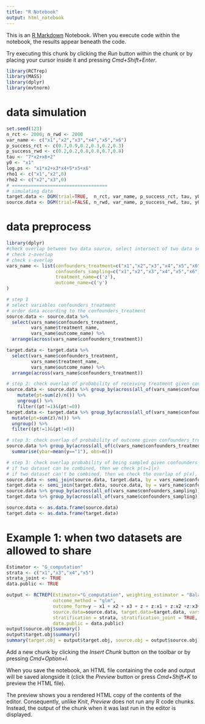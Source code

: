 ```yaml
---
title: "R Notebook"
output: html_notebook
---
```


This is an [R Markdown](http://rmarkdown.rstudio.com) Notebook. When you execute code within the notebook, the results appear beneath the code. 

Try executing this chunk by clicking the *Run* button within the chunk or by placing your cursor inside it and pressing *Cmd+Shift+Enter*. 

```r
library(RCTrep)
library(MASS)
library(dplyr)
library(mvtnorm)
```
# data simulation
```r
set.seed(123)
n_rct <- 2000; n_rwd <- 2000
var_name <- c("x1","x2","x3","x4","x5","x6")
p_success_rct <- c(0.7,0.9,0.2,0.3,0.2,0.3)
p_success_rwd <- c(0.2,0.2,0.8,0.8,0.7,0.8)
tau <- "7*x2+x6+2"
y0 <- "x1"
log.ps <- "x1*x2+x3*x4+5*x5+x6"
rho1 <- c("x1","x2",0)
rho2 <- c("x2","x3",0)
# ===================================
# simulating data
target.data <- DGM(trial=TRUE,  n_rct, var_name, p_success_rct, tau, y0, log.ps=0, binary = FALSE, rho1, rho2)
source.data <- DGM(trial=FALSE, n_rwd, var_name, p_success_rwd, tau, y0, log.ps,   binary = FALSE, rho1, rho2)
```

# data preprocess
```r
library(dplyr)
#check overlap between two data source, select intersect of two data set
# check z-overlap
# check s-overlap
vars_name <- list(confounders_treatment=c("x1","x2","x3","x4","x5","x6"),
                  confounders_sampling=c("x1","x2","x3","x4","x5","x6"),
                  treatment_name=c('z'),
                  outcome_name=c('y')
)

# step 1
# select variables confounders_treatment
# order data according to the confounders_treatment
source.data <- source.data %>%
  select(vars_name$confounders_treatment,
         vars_name$treatment_name,
         vars_name$outcome_name) %>%
  arrange(across(vars_name$confounders_treatment))

target.data <- target.data %>%
  select(vars_name$confounders_treatment,
         vars_name$treatment_name,
         vars_name$outcome_name) %>%
  arrange(across(vars_name$confounders_treatment))

# step 2: check overlap of probability of receiving treatment given confounders_treatment
source.data <- source.data %>% group_by(across(all_of(vars_name$confounders_treatment))) %>%
    mutate(pt=sum(z)/n()) %>%
    ungroup() %>%
    filter((pt!=1)&(pt!=0))
target.data <- target.data %>% group_by(across(all_of(vars_name$confounders_treatment))) %>%
  mutate(pt=sum(z)/n()) %>%
  ungroup() %>%
  filter((pt!=1)&(pt!=0))

# step 3: check overlap of probability of outcome given confounders_treatment
source.data %>% group_by(across(all_of(c(vars_name$confounders_treatment,vars_name$treatment_name)))) %>%
  summarise(ybar=mean(y=="1"), obs=n())

# step 3: check overlap probability of being sampled given confounders_external
# if two dataset can be combined, then we check p(s=1|x)
# if two dataset can't be combined, then we check the overlap of p(x), and select intersect of two dataset
source.data <- semi_join(source.data, target.data, by = vars_name$confounders_sampling)
target.data <- semi_join(target.data, source.data, by = vars_name$confounders_sampling)
source.data %>% group_by(across(all_of(vars_name$confounders_sampling))) %>% summarise(n=n())
target.data %>% group_by(across(all_of(vars_name$confounders_sampling))) %>% summarise(n=n())

source.data <- as.data.frame(source.data)
target.data <- as.data.frame(target.data)
```

# Example 1: when two datasets are allowed to share
```r
Estimator <- "G_computation"
strata <- c("x1","x3","x4","x5")
strata_joint <- TRUE
data.public <- TRUE

output <- RCTREP(Estimator="G_computation", weighting_estimator = "Balancing",
                 outcome_method = "glm",
                 outcome_form=y ~ x1 + x2 + x3 + z + z:x1 + z:x2 +z:x3+ z:x6,
                 source.data=source.data, target.data=target.data, vars_name=vars_name,
                 stratification = strata, stratification_joint = TRUE,
                 data.public = data.public)
output$source.obj$summary()
output$target.obj$summary()
summary(target.obj = output$target.obj, source.obj = output$source.obj)
```





Add a new chunk by clicking the *Insert Chunk* button on the toolbar or by pressing *Cmd+Option+I*.

When you save the notebook, an HTML file containing the code and output will be saved alongside it (click the *Preview* button or press *Cmd+Shift+K* to preview the HTML file). 

The preview shows you a rendered HTML copy of the contents of the editor. Consequently, unlike *Knit*, *Preview* does not run any R code chunks. Instead, the output of the chunk when it was last run in the editor is displayed.
